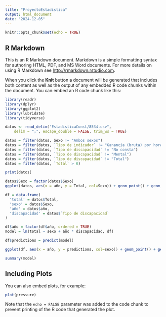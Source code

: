 ```yaml
---
title: "ProyectoEstadistica"
output: html_document
date: "2024-12-05"
---
```


```r
knitr::opts_chunk$set(echo = TRUE)
```

## R Markdown

This is an R Markdown document. Markdown is a simple formatting syntax for authoring HTML, PDF, and MS Word documents. For more details on using R Markdown see <http://rmarkdown.rstudio.com>.

When you click the **Knit** button a document will be generated that includes both content as well as the output of any embedded R code chunks within the document. You can embed an R code chunk like this:

```r
library(readr)
library(dplyr)
library(ggplot2)
library(lubridate)
library(tidyverse)

datos <- read_delim("EstadisticaConst/8534.csv", 
    delim = ";", escape_double = FALSE, trim_ws = TRUE)

datos = filter(datos, Sexo != "Ambos sexos")
datos = filter(datos, `Tipo de indicador` != "Ganancia (bruta) por hora y año")
datos = filter(datos, `Tipo de discapacidad` != "No consta")
datos = filter(datos, `Tipo de discapacidad` != "Mental")
datos = filter(datos, `Tipo de discapacidad` != "Total")
datos = filter(datos, `Total` > 0)

print(datos)

datos$Sexo = factor(datos$Sexo)
ggplot(datos, aes(x = año, y = Total, col=Sexo)) + geom_point() + geom_line(aes(group=Sexo)) + facet_wrap(~ `Tipo de discapacidad`)

df = data.frame(
  'total' = datos$Total,
  'sexo' = datos$Sexo,
  'año' = datos$año,
  'discapacidad' = datos$`Tipo de discapacidad`
)

df$año = factor(df$año, ordered = TRUE)
model = lm(total ~ sexo + año * discapacidad, df)

df$predictions = predict(model)

ggplot(df, aes(x = año, y = predictions, col=sexo)) + geom_point() + geom_line(aes(group=sexo)) + facet_wrap(~ discapacidad)

summary(model)
```

## Including Plots

You can also embed plots, for example:

```r
plot(pressure)
```

Note that the `echo = FALSE` parameter was added to the code chunk to prevent printing of the R code that generated the plot.
